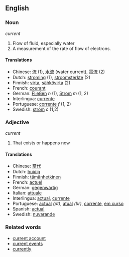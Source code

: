 == English ==

=== Noun ===

''current''
# Flow of fluid, especially water
# A measurement of the rate of flow of electrons.

==== Translations ====
*Chinese: [[流]] (1), [[水流]] (water current), [[電流]] (2)
*Dutch: [[stroming]] (1), [[stroomsterkte]] (2)
*Finnish: [[virta]], [[sähkövirta]] (2)
*French: [[courant]]
*German: [[Fließen]] ''n'' (1), [[Strom]] ''m'' (1, 2)
*Interlingua: [[currente]]
*Portuguese: [[corrente]] ''f'' (1, 2)
*Swedish: [[ström]] ''c'' (1,2)

=== Adjective ===

''current''
# That exists or happens now

==== Translations ====
*Chinese: [[當代]]
*Dutch: [[huidig]]
*Finnish: [[tämänhetkinen]]
*French: [[actuel]]
*German: [[gegenwärtig]]
*Italian: [[attuale]]
*Interlingua: [[actual]], [[currente]]
*Portuguese: [[actual]] ''(pt)'', [[atual]] ''(br)'', [[corrente]], [[em curso]]
*Spanish: [[actual]]
*Swedish: [[nuvarande]]

=== Related words ===

*[[current account]]
*[[current events]]
*[[currently]]